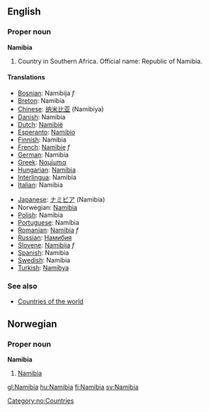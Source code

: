 ==English==

===Proper noun===
'''Namibia'''
# Country in Southern Africa. Official name: Republic of Namibia.

====Translations====
{{top}}
*[[Bosnian]]: Namibija ''f''
*[[Breton]]: Namibia
*[[Chinese]]: [[纳米比亚]] (Namibiya)
*[[Danish]]: Namibia
*[[Dutch]]: [[Namibië]]
*[[Esperanto]]: [[Namibio]]
*[[Finnish]]: Namibia
*[[French]]: [[Namibie]] ''f''
*[[German]]: Namibia
*[[Greek]]: [[Ναμίμπια]]
*[[Hungarian]]: [[Namíbia]]
*[[Interlingua]]: Namibia
*[[Italian]]: Namibia
{{mid}}
*[[Japanese]]: [[ナミビア]] (Namibia)
*Norwegian: [[#Norwegian|Namibia]]
*[[Polish]]: Namibia
*[[Portuguese]]: Namíbia
*[[Romanian]]: [[Namibia]] ''f''
*[[Russian]]: [[Намибия]]
*[[Slovene]]: [[Namibija]] ''f''
*[[Spanish]]: Namibia
*[[Swedish]]: Namibia
*[[Turkish]]: [[Namibya]]
{{bottom}}

===See also===
* [[Countries of the world]]

==Norwegian==
===Proper noun===
[[Category:no:Countries]]
'''Namibia'''
#[[#English|Namibia]]

[[gl:Namibia]]
[[hu:Namibia]]
[[fi:Namibia]]
[[sv:Namibia]]